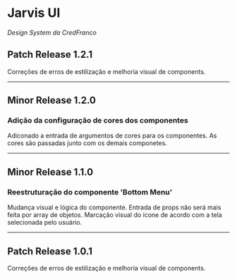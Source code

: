 
<Meta title="Home" />

# Jarvis UI
_Design System da CredFranco_

## Patch Release 1.2.1
 Correções de erros de estilização e melhoria visual de components.

***

## Minor Release 1.2.0
### Adição da configuração de cores dos componentes
  Adiconado a entrada de argumentos de cores para os componentes. As cores são passadas junto com os demais componetes.

***

## Minor Release 1.1.0
### Reestruturação do componente 'Bottom Menu'
 Mudança visual e lógica do componente. Entrada de props não será mais feita por array de objetos. Marcação visual do ícone de acordo com a tela selecionada pelo usuário.

***

## Patch Release 1.0.1
 Correções de erros de estilização e melhoria visual de components.
